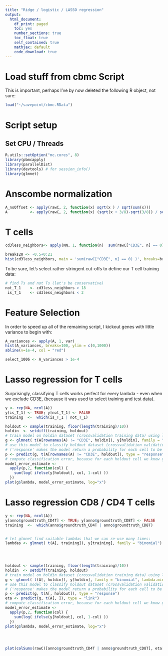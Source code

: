 ```yaml
---
title: "Ridge / logistic / LASSO regression"
output:
  html_document:
    df_print: paged
    toc: yes
    number_sections: true
    toc_float: true
    self_contained: true
    mathjax: default
    code_download: true
---
```



# Load stuff from cbmc Script
This is important, perhaps I've by now deleted the following R object, not sure:
```r
load("~/savepoint/cbmc.RData")
```

# Script setup

## Set CPU / Threads
```r
R.utils::setOption("mc.cores", 8)
library(pbmcapply)
library(parallelDist)
library(devtools) # for session_info()
library(glmnet)
```




# Anscombe normalization

```r
A_noOffset <- apply(rawC, 2, function(x) sqrt(x ) / sqrt(sum(x)))
A          <- apply(rawC, 2, function(x) (sqrt(x + 3/8)-sqrt(3/8)) / sqrt(sum(x)))
```



# T cells
```r
cd3less_neighbors<- apply(NN, 1, function(n)  sum(rawC["CD3E", n] == 0) )

breaks20 <- -0.5+0:21
hist(cd3less_neighbors, main = 'sum(rawC["CD3E", n] == 0) )', breaks=breaks20)

```

To be sure, let's select rather stringent cut-offs to define our T cell
training data:
```r
# find Ts and not Ts (let's be conservative)
not_T_1    <- cd3less_neighbors > 18
 is_T_1    <- cd3less_neighbors < 2

```

# Feature Selection
In order to speed up all of the remaining script, I kickout genes with little
variance to begin with:
```r
A_variances <- apply(A, 1, var)
hist(A_variances, breaks=100, ylim = c(0,1000))
abline(v=1e-4, col = "red")

select_1006 <- A_variances > 1e-4
```


# Lasso regression for T cells
Surprisingly, classifying T cells works perfect for every lambda - even when
we exclude CD3E, (because it was used to select training and test data).
```r
y <- rep(NA, ncol(A))
y[is_T_1] <- TRUE; y[not_T_1] <- FALSE
training  <-  which(is_T_1 | not_T_1)

holdout <- sample(training, floor(length(training)/10))
holdin  <- setdiff(training, holdout)
# train model on holdin dataset (crossvalidation training data) using lasso / elasticnet
g <- glmnet( t(A[rownames(A) != "CD3E", holdin]), y[holdin], family = "binomial", lambda.min.ratio = 1e-4)
# use this model to classify holdout dataset (crossvalidation validation data)
# ('response' makes the model return a probability for each cell to be of class is_T_1)
p <- predict(g, t(A[rownames(A) != "CD3E", holdout]), type = "response")
# compute classification error, because for each holdout cell we know ground truth (is_T_1):
model_error_estimate <-
  apply(p,2, function(col) {
    sum(log( ifelse(y[holdout], col, 1-col) ))
  })
plot(g$lambda, model_error_estimate, log="x")
```

# Lasso regression CD8 / CD4 T cells

```r




y <- rep(NA, ncol(A))
y[anno$groundtruth_CD4T] <- TRUE; y[anno$groundtruth_CD8T] <- FALSE
training  <-  which(anno$groundtruth_CD4T | anno$groundtruth_CD8T)


# let glmnet find suitable lambdas that we can re-use many times:
lambdas <- glmnet( t(A[, training]), y[training], family = "binomial")
                   



holdout <- sample(training, floor(length(training)/10))
holdin  <- setdiff(training, holdout)
# train model on holdin dataset (crossvalidation training data) using lasso / elasticnet
g <- glmnet( t(A[, holdin]), y[holdin], family = "binomial", lambda.min.ratio = 1e-4)
# use this model to classify holdout dataset (crossvalidation validation data)
# ('response' makes the model return a probability for each cell to be of class is_T_1)
p <- predict(g, t(A[, holdout]), type = "response")
eta <- predict(g, t(A[, ]), type = "link")
# compute classification error, because for each holdout cell we know ground truth (is_T_1):
model_error_estimate <-
  apply(p,2, function(col) {
    sum(log( ifelse(y[holdout], col, 1-col) ))
  })
plot(g$lambda, model_error_estimate, log="x")





```

```r
plot(colSums(rawC)[anno$groundtruth_CD4T | anno$groundtruth_CD8T], eta[anno$groundtruth_CD4T | anno$groundtruth_CD8T,49], pch=".", log="x")


```

